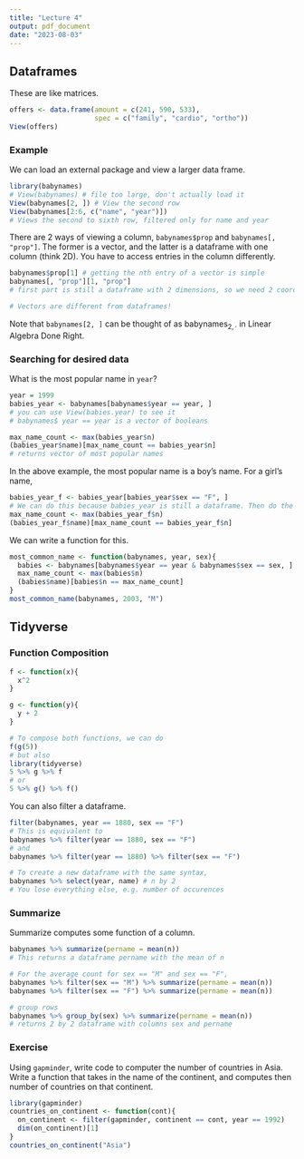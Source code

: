 ```yaml
---
title: "Lecture 4"
output: pdf_document
date: "2023-08-03"
---
```


## Dataframes

These are like matrices.

```r
offers <- data.frame(amount = c(241, 590, 533),
                     spec = c("family", "cardio", "ortho"))
View(offers)
```

### Example

We can load an external package and view a larger data frame.

```r
library(babynames)
# View(babynames) # file too large, don't actually load it
View(babynames[2, ]) # View the second row
View(babynames[2:6, c("name", "year")])
# Views the second to sixth row, filtered only for name and year
```

There are 2 ways of viewing a column, `babynames$prop` and `babynames[, "prop"]`. The former is a vector, and the latter is a dataframe with one column (think 2D). You have to access entries in the column differently.

```r
babynames$prop[1] # getting the nth entry of a vector is simple
babynames[, "prop"][1, "prop"]
# first part is still a dataframe with 2 dimensions, so we need 2 coordinates

# Vectors are different from dataframes!
```

Note that `babynames[2, ]` can be thought of as $\text{babynames}_{2,\cdot}$ in Linear Algebra Done Right.

### Searching for desired data

What is the most popular name in `year`?

```r
year = 1999
babies_year <- babynames[babynames$year == year, ]
# you can use View(babies.year) to see it
# babynames$ year == year is a vector of booleans

max_name_count <- max(babies_year$n)
(babies_year$name)[max_name_count == babies_year$n]
# returns vector of most popular names
```

In the above example, the most popular name is a boy's name. For a girl's name,

```r
babies_year_f <- babies_year[babies_year$sex == "F", ]
# We can do this because babies_year is still a dataframe. Then do the same
max_name_count <- max(babies_year_f$n)
(babies_year_f$name)[max_name_count == babies_year_f$n]
```

We can write a function for this.

```r
most_common_name <- function(babynames, year, sex){
  babies <- babynames[babynames$year == year & babynames$sex == sex, ]
  max_name_count <- max(babies$n)
  (babies$name)[babies$n == max_name_count]
}
most_common_name(babynames, 2003, "M")
```

## Tidyverse

### Function Composition

```r

f <- function(x){
  x^2
}

g <- function(y){
  y + 2
}

# To compose both functions, we can do
f(g(5))
# but also
library(tidyverse)
5 %>% g %>% f
# or
5 %>% g() %>% f()
```

You can also filter a dataframe.

```r
filter(babynames, year == 1880, sex == "F")
# This is equivalent to
babynames %>% filter(year == 1880, sex == "F")
# and
babynames %>% filter(year == 1880) %>% filter(sex == "F")

# To create a new dataframe with the same syntax,
babynames %>% select(year, name) # n by 2
# You lose everything else, e.g. number of occurences
```

### Summarize

Summarize computes some function of a column.

```r
babynames %>% summarize(pername = mean(n))
# This returns a dataframe pername with the mean of n

# For the average count for sex == "M" and sex == "F",
babynames %>% filter(sex == "M") %>% summarize(pername = mean(n))
babynames %>% filter(sex == "F") %>% summarize(pername = mean(n))

# group rows
babynames %>% group_by(sex) %>% summarize(pername = mean(n))
# returns 2 by 2 dataframe with columns sex and pername
```

### Exercise

Using `gapminder`, write code to computer the number of countries in Asia. Write a function that takes in the name of the continent, and computes then number of countries on that continent.

```r
library(gapminder)
countries_on_continent <- function(cont){
  on_continent <- filter(gapminder, continent == cont, year == 1992)
  dim(on_continent)[1]
}
countries_on_continent("Asia")
```